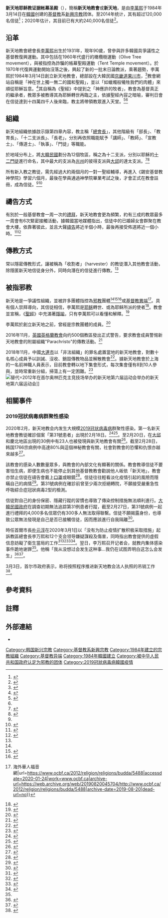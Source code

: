 {{noteTA
|G1=ME
}}
{{Infobox Christian denomination
| name                             = 新天地耶稣教证据帐幕圣殿 
| image                            = 
| imagewidth                       = 200px
| caption                          = 
| main_classification              = [[新興宗教|新興宗教]]，[[基督教|基督教]]異端
| orientation                     = 
| polity                           = 
| founder                          = 
| leader_title                     = 
| leader                           = [[李万熙|李万熙]]（总会长）
| founded_date                     = 1984年3月14日
| founded_place                    = [[大韩民国|大韩民国]]
| separated_from                   =
| parent                           = 
| merger                           =
| separations                      = 
| associations                     =
| area                             = 亚洲
| hospitals                        = 
| nursing_homes                    = 
| aid                              = 
| congregations                    = 分為十二支派，共有數百個教會
| members                          = 大約24萬人、海外大約32000名
| ministers                        = 
| primary_schools                  = 
| secondary_schools                = 
| tertiary                         = 
| worker training institutions     = 
| clinics                          = 
| orphanages and children's homes  = 
| publishing houses = >
| other_names                      = SCJ
| website                          = 
| footnotes                        =
|headquarters={{KOR}}[[京畿道|京畿道]][[果川市|果川市]]}}
{{Infobox Korean name|
hangul= 신천지예수교 증거장막성전 |
hanja= 新天地예수敎 證據帳幕聖殿|
rr= sincheonji yesugyo jeunggeo jangmak seongjeon|
mr= shinch'ŏnji yesugyo chŭnggŏ jangmak sŏngjŏn|
}}
'''新天地耶稣教证据帐幕圣殿'''（{{Kor|漢=新天地예수敎 證據帳幕聖殿|諺=신천지예수교 증거장막성전|f=y}}），簡稱'''新天地教會'''或'''新天地'''，是由[[李万熙|李萬熙]]于1984年3月14日在[[大韩民国|韓國]]创建的[[基督教|基督教]]系[[新興宗教|新興宗教]]团体。至2014年统计，其有超过120,000名信徒<ref name="auto">{{Cite web|title=Controversial religious group holds int'l peace event in Seoul|url=http://www.koreatimes.co.kr/www/culture/2020/01/293_164816.html|accessdate=2020-01-24|date=2014-09-18|work=koreatimes|language=en|archive-date=2020-03-27|archive-url=https://web.archive.org/web/20200327190426/http://www.koreatimes.co.kr/www/culture/2020/01/293_164816.html|dead-url=no}}</ref>；2020年估计，其目前已有大約240,000名信徒<ref>{{Cite news|title=Coronavirus: South Korea to test 200,000 sect members as pandemic fears hit markets|url=https://www.theguardian.com/world/2020/feb/25/coronavirus-south-korea-to-test-200000-sect-members-as-pandemic-fears-hit-markets|newspaper=The Guardian|date=2020-02-25|accessdate=2020-02-26|issn=0261-3077|language=en-GB|first=Martin|last=Farrer|first2=Lorenzo|last2=Tondo|last3=agencies|archive-url=https://web.archive.org/web/20200225235008/https://www.theguardian.com/world/2020/feb/25/coronavirus-south-korea-to-test-200000-sect-members-as-pandemic-fears-hit-markets|archive-date=2020-02-25|dead-url=no}}</ref>。

== 沿革 ==
新天地教會總會長[[李萬熙|李萬熙]]出生於1931年，現年90歲，曾參與許多韓國具爭議性之基督教復興運動。其中包括在1960年代盛行的橄欖樹運動（Olive Tree movement），與被指控為詐騙的帳幕聖殿運動（Tent Temple movement）。於1970年代復興運動開始沒落之後，興起了新的一批末日論教派，乘著趨勢，李萬熙於1984年3月14日創立新天地教會，總部設在大韓民國[[京畿道|京畿道]][[果川市|果川市]]，<ref>{{Cite web|title=超級傳播者來自「邪教」？韓國的新天地教會究竟是什麼|url=https://www.cw.com.tw/article/article.action?id=5099074|accessdate=|author=張毓思|date=2020-02-21|format=|publisher=天下雜誌|language=|archive-date=2020-03-01|archive-url=https://web.archive.org/web/20200301004106/https://www.cw.com.tw/article/article.action?id=5099074|dead-url=no}}</ref>教會網站自稱是「神在世上獨一無二的國和聖殿」，並以「如蠟燭般犧牲我們的肉體」來順從耶穌旨意。<ref>{{Cite news|url=https://money.udn.com/money/story/5599/4375585|title=南韓新天地教會什麼來頭？外媒曝：龐大又富裕|author=中央社|date=2020-02-27|work=經濟日報|publisher=經濟日報|accessdate=2020-02-27|language=zh|format=|archive-date=2020-11-12|archive-url=https://web.archive.org/web/20201112194253/https://money.udn.com/money/story/5599/4375585|dead-url=no}}</ref>其自稱為《聖經》中提到之「神應許的牧者」，教會為基督真正的繼承者，教眾多被教導其為耶穌轉世再臨之主，依據聖經內容之暗喻，審判日會在信徒達到十四萬四千人後來臨，教主將帶領教眾進入天堂。<ref>{{Cite news|url=https://www.bbc.com/zhongwen/trad/world-51580975|title=肺炎疫情：韓國出現新冠病毒群聚性感染事件|author=BBC NEWS|date=2020-02-20|work=BBC|publisher=BBC|accessdate=2020-02-20|language=zh|format=|archive-date=2021-10-09|archive-url=https://web.archive.org/web/20211009235147/https://www.bbc.com/zhongwen/trad/world-51580975|dead-url=no}}</ref><ref name=":0"/>

== 組織 ==
新天地組織依據啟示錄第四章內容，教主稱「[[會長|總會長]]」，其他階級有「部長」、「教育長」、「十二支派長」、「長老」，分別再依照職能賦予「講師」、「教師」、「宣教士」、「傳道士」、「執事」、「門徒」等職能。

於地域分布上，將[[大韓民國|大韓民國]]劃分為12個牧區，稱之為十二支派，分別以耶穌的[[使徒_(基督教)|十二門徒]]進行命名，其中最大的支派為[[光州|光州]]的彼得支派與[[大邱|大邱]]的達太支派。<ref name=":0">{{Cite web|title=剖析新天地異端|url=https://ocbf.ca/2012/religion/religions/budda/5488|accessdate=|author=頌天恩|date=|format=|publisher=海外華人福音網|language=|archive-date=2020-10-27|archive-url=https://web.archive.org/web/20201027201341/http://ocbf.ca/2012/religion/religions/budda/5488|dead-url=no}}</ref><ref>{{Cite web|title=The Zion Christian Mission Center Introduction|url=http://en.shincheonji.kr/?ch=about03_01|accessdate=|author=新天地教會官網|date=|format=|publisher=新天地教會|language=|archive-date=2021-10-23|archive-url=https://web.archive.org/web/20211023215728/http://en.shincheonji.kr/?ch=about03_01|dead-url=no}}</ref>

所有新入教之教徒，需先經過大約兩個月的一對一聖經輔導，再進入《錫安基督教神學院》學習六個月，最後在學員通過神學院畢業考試之後，才會正式在教會註冊，成為信徒。<ref name=":0" /><ref>{{Cite news|url=https://skypost.ulifestyle.com.hk/article/2577026/%E3%80%90%E6%96%B0%E5%A4%A9%E5%9C%B0%E6%95%99%E6%9C%83%EF%BC%8E%E9%9F%93%E5%9C%8B%E7%96%AB%E6%83%85%E3%80%91%E5%A5%B3%E5%85%92%E7%82%BA%E5%85%A5%E6%95%99%E6%80%92%E5%91%8A%E6%AF%8D%E8%A6%AA%E6%96%B7%E7%B5%95%E4%BE%86%E5%BE%80%20%E6%96%B0%E5%A4%A9%E5%9C%B0%E5%89%8D%E4%BF%A1%E5%BE%92%E7%88%86%E6%95%99%E6%9C%83%E7%A5%9E%E7%A7%98%E6%96%87%E5%8C%96|title=【新天地教會．韓國疫情】女兒為入教怒告母親斷絕來往 新天地前信徒爆教會神秘文化|author=李凱晴|date=2020-02-28|work=晴報|publisher=晴報|accessdate=2020-02-28|language=zh|format=|archive-date=2020-02-28|archive-url=https://web.archive.org/web/20200228104402/https://skypost.ulifestyle.com.hk/article/2577026/%25E3%2580%2590%25E6%2596%25B0%25E5%25A4%25A9%25E5%259C%25B0%25E6%2595%2599%25E6%259C%2583%25EF%25BC%258E%25E9%259F%2593%25E5%259C%258B%25E7%2596%25AB%25E6%2583%2585%25E3%2580%2591%25E5%25A5%25B3%25E5%2585%2592%25E7%2582%25BA%25E5%2585%25A5%25E6%2595%2599%25E6%2580%2592%25E5%2591%258A%25E6%25AF%258D%25E8%25A6%25AA%25E6%2596%25B7%25E7%25B5%2595%25E4%25BE%2586%25E5%25BE%2580%2520%25E6%2596%25B0%25E5%25A4%25A9%25E5%259C%25B0%25E5%2589%258D%25E4%25BF%25A1%25E5%25BE%2592%25E7%2588%2586%25E6%2595%2599%25E6%259C%2583%25E7%25A5%259E%25E7%25A7%2598%25E6%2596%2587%25E5%258C%2596|dead-url=no}}</ref>

== 禱告方式 ==
有別於一般基督教會一周一次的[[禮拜|禮拜]]，新天地教會更為頻繁，約有三成的教眾最多一周會有6次緊密接觸活動，據韓國當地媒體指出，信徒中的已婚婦女會群聚在教會大樓，依靠著彼此，並且大聲[[禱告|禱告]]將近半個小時，最後再接受佈道將近一個小時。<ref>{{Cite news|url=https://turnnewsapp.com/global/reading/168372.html|title=韓新天地教會 創立以來諸多爭議|author=旺報|date=2020-02-27|work=旺報|publisher=中國時報集團|accessdate=2020-02-27|language=|format=|archive-date=2020-03-02|archive-url=https://web.archive.org/web/20200302093236/https://turnnewsapp.com/global/reading/168372.html|dead-url=no}}</ref><ref name=":1">{{Cite web|title=超級傳播者來自「邪教」？韓國的新天地教會究竟是什麼|url=https://www.cw.com.tw/article/article.action?id=5099074|accessdate=2020-02-21|author=張毓思|date=2020-02-21|format=|publisher=天下雜誌|language=|archive-date=2020-03-01|archive-url=https://web.archive.org/web/20200301004106/https://www.cw.com.tw/article/article.action?id=5099074|dead-url=no}}</ref>

== 傳教方式 ==
常以隱密傳教形式，讓被稱為「收割者」（harvester）的教徒潛入其他教會活動，除隱匿新天地信徒身分外，同時向潛在的信徒進行傳教。<ref name=":1" />

==被指邪教==
新天地是一爭議性組織，並被許多團體指控為[[邪教|邪教]]團體<ref name="auto" /><ref>{{Cite web|title=Mystery surrounds visit to UAE of alleged religious cult|url=https://www.thenational.ae/uae/mystery-surrounds-visit-to-uae-of-alleged-religious-cult-1.126337|accessdate=2020-01-24|work=The National|language=en|archive-url=https://web.archive.org/web/20200228151928/https://www.thenational.ae/uae/mystery-surrounds-visit-to-uae-of-alleged-religious-cult-1.126337|archive-date=2020-02-28|dead-url=no}}</ref><ref>{{Cite web|title=(Yonhap Feature) Mannam Volunteer Association faces criticism from foreign residents|url=https://en.yna.co.kr/view/AEN20121028000200315|accessdate=2020-01-24|date=2012-10-28|last=이동민|work=Yonhap News Agency|language=en|archive-url=https://web.archive.org/web/20200228185145/https://en.yna.co.kr/view/AEN20121028000200315|archive-date=2020-02-28|dead-url=no}}</ref>或[[基督教|基督教]][[异端|異端]]<ref>{{Cite web|title=剖析新天地異端 {{!}} 海外華人福音網|url=https://www.ocbf.ca/2012/religion/religions/budda/5488|accessdate=2020-01-24|work=www.ocbf.ca|archive-url=https://web.archive.org/web/20190820045704/http://www.ocbf.ca/2012/religion/religions/budda/5488|archive-date=2019-08-20|dead-url=no}}</ref>{{NoteTag|惟對於世界上是否有「邪教」這回事，學界尚有爭議，而目前學界傾向認為世界上並沒有「邪教」這回事，而所謂的「邪教」，往往是對評價者所不喜歡的宗教，尤其[[新興宗教|新興宗教]]的主觀性負面評價，詳情可見「[[邪教|邪教]]」一文的說明。}}。具有個人崇拜導向，其信徒相信，李萬熙是[[耶稣|耶稣]]轉世、或為耶稣所派的使者<ref>{{Cite news|title=Churches on alert of "dangerous cult" Shincheonji on takeover mission|url=https://www.nzherald.co.nz/nz/news/article.cfm?c_id=1&objectid=11817352|newspaper=NZ Herald|date=2017-04-04|accessdate=2020-01-24|issn=1170-0777|language=en|first=Lincoln Tan Lincoln Tan is the New Zealand Herald’s diversity, ethnic affairs and immigration senior reporter|last=lincoln.tan@nzherald.co.nz @LincolnTanNZH|archive-url=https://web.archive.org/web/20200126222354/https://www.nzherald.co.nz/nz/news/article.cfm?c_id=1&objectid=11817352|archive-date=2020-01-26|dead-url=no}}</ref>。教會並宣稱，《[[圣经|聖經]]》中充滿著[[隐喻|隱喻]]，只有李萬熙可以看懂和解釋。<ref>{{Cite news|title=Shincheonji members helped believer "escape" family|url=https://www.nzherald.co.nz/nz/news/article.cfm?c_id=1&objectid=11817395|newspaper=NZ Herald|date=2017-04-04|accessdate=2020-01-24|issn=1170-0777|language=en|first=Lincoln Tan Lincoln Tan is the New Zealand Herald’s diversity, ethnic affairs and immigration senior reporter|last=lincoln.tan@nzherald.co.nz @LincolnTanNZH|archive-url=https://web.archive.org/web/20200227153529/https://www.nzherald.co.nz/nz/news/article.cfm?c_id=1&objectid=11817395|archive-date=2020-02-27|dead-url=no}}</ref>

李萬熙於創立新天地之前，曾經是宗教團體{{link-en|Olive Tree|Olive Tree (religious movement)}}的成員。<ref>{{Cite journal|title=Guwonpa, WMSCOG, and Shincheonji: Three Dynamic Grassroots Groups in Contemporary Korean Christian NRM History|url=https://www.mdpi.com/2077-1444/10/3/212|last=Kim|first=David W.|last2=Bang|first2=Won-il|date=2019/3|journal=Religions|issue=3|doi=10.3390/rel10030212|volume=10|pages=212|language=en|author=|access-date=2020-01-24|archive-url=https://web.archive.org/web/20190816033230/https://www.mdpi.com/2077-1444/10/3/212|archive-date=2019-08-16|dead-url=no}}</ref>

2016年11月，[[英格兰教会|英國英格蘭教會]]向约500個教區發出正式警告，要求教會成員警惕新天地教會的附屬組織"Parachristo"的傳教活動。<ref>{{Cite news|title=Exclusive: Churches warned of 'deceptive cult' linked to South Korea infiltrating congregations|url=https://www.telegraph.co.uk/news/2016/12/10/exclusive-churches-warned-deceptive-cult-linked-south-korea/|newspaper=The Telegraph|date=2016-12-10|accessdate=2020-01-24|issn=0307-1235|language=en-GB|first=Harry|last=Farley|first2=John|last2=Bingham|archive-url=https://web.archive.org/web/20190810145555/https://www.telegraph.co.uk/news/2016/12/10/exclusive-churches-warned-deceptive-cult-linked-south-korea/|archive-date=2019-08-10|dead-url=no}}</ref>

2018年11月，中國[[大連市|大連市]]以「非法組織」的罪名處置當地的新天地教會，對數十名核心成員予以訓誡、沒收、銷毀傳教物品並解散教會<ref>{{Cite web|title=大连依法处置“新天地教会”解散组织关闭网站收缴非法宣传品|url=http://www.rbw.org.cn/article.aspx?ty=uuZ&i=YHt&pgnum=1560|date=2019-10-16|accessdate=2020-02-26|website=人本网|archive-date=2021-11-27|archive-url=https://web.archive.org/web/20211127170225/http://www.rbw.org.cn/article.aspx?ty=uuZ&i=YHt&pgnum=1560|dead-url=no}}</ref>。據新天地教會於上海的一名前神職人員表示，目前教會轉以地下集會形式，每次集會僅有8到10人參與，並時常重新分組，掃蕩上有一定困難。<ref>{{Cite news|url=https://www.ettoday.net/news/20200227/1655481.htm|title=「新天地教會」滲入中國！已吸收「2萬多教徒」正被全面追查|author=ETtoday新聞雲|date=2020-02-27|work=ETtoday新聞雲|publisher=ETtoday新聞雲|accessdate=2020-02-27|language=|format=|archive-date=2021-11-27|archive-url=https://web.archive.org/web/20211127172222/https://www.ettoday.net/news/20200227/1655481.htm|dead-url=no}}</ref>
[[File:Shinchonji_20120916_6th_Olympiad_World_Peace_Festival_mannam.jpg|替代=2012年在首尔奥林匹克主竞技场举办的新天地第六届运动会]]举办的新天地第六届运动会]]

== 相關事件 ==
=== 2019冠狀病毒病群聚性感染 ===
{{See also|2019冠狀病毒病韓國疫情}}
2020年2月，新天地教会内发生大規模[[2019冠状病毒病|2019冠状病毒病]]群聚性感染。第一名新天地教會教徒確診個案「第31號患者」出現於2月18日。<ref>{{Cite news|title=韩国出现新冠病毒群聚性感染事件|url=https://www.bbc.com/zhongwen/simp/world-51580975|newspaper=BBC News 中文|date=2020-02-20|accessdate=2020-02-23|language=zh-Hans|archive-date=2021-10-11|archive-url=https://web.archive.org/web/20211011005041/https://www.bbc.com/zhongwen/simp/world-51580975|dead-url=no}}</ref><ref>{{Cite web|title=韩国病例激增至204起 七成在新天地教会感染|url=https://www.zaobao.com.sg/znews/international/story20200222-1031044|accessdate=2020-02-23|date=2020-02-22|work=早报|language=zh-Hans|archive-url=https://web.archive.org/web/20200222195206/https://www.zaobao.com.sg/znews/international/story20200222-1031044|archive-date=2020-02-22|dead-url=no}}</ref>。至2月20日，在[[大邱廣域市|大邱]]和慶北地區出現的30例中有23人也被發現與新天地教會有關<ref>{{Cite news|url=https://m-cn.yna.co.kr/view/ACK20200220001600881?section=society/index|title=详讯：韩国新增31例感染新冠肺炎确诊病例 累计82例|date=2020-02-20|accessdate=2021-12-22|archive-date=2021-04-30|archive-url=https://web.archive.org/web/20210430003319/https://m-cn.yna.co.kr/view/ACK20200220001600881?section=society%2Findex|dead-url=no}}</ref>。截至2月28日，韩国1766宗病例中高達80%與這個神秘教會有關，社會對教會的恐懼和仇恨亦越來越多<ref>{{cite web|title='We're treated like criminals': South Korean sect feels coronavirus backlash|publisher=The Guardian|date=2020-02-28|url=https://www.theguardian.com/world/2020/feb/28/were-treated-like-criminals-south-korean-sect-feels-coronavirus-backlash|access-date=2020-03-01|archive-url=https://web.archive.org/web/20200301025341/https://www.theguardian.com/world/2020/feb/28/were-treated-like-criminals-south-korean-sect-feels-coronavirus-backlash|archive-date=2020-03-01|dead-url=no}}</ref>。

該教會的感染人數數量眾多，與教會的內部文化有顯著的關係。教會教導信徒不要害怕生病，即便生病也不能停止到其他基督教教會勸說他人皈依「新天地」，教會亦禁止信徒在禱告會戴上[[口罩|口罩]]或眼鏡<ref>{{cite web|title=South Korea's approach to coronavirus COVID-19 could be putting millions at risk and things could be worse if it spreads to the North|publisher=ABC News|date=2020-02-28|url=https://www.abc.net.au/news/2020-02-27/south-koreas-relaxed-approach-sparksfears-spread-to-north-korea/12005704|access-date=2020-03-01|archive-url=https://web.archive.org/web/20200229001352/https://www.abc.net.au/news/2020-02-27/south-koreas-relaxed-approach-sparksfears-spread-to-north-korea/12005704|archive-date=2020-02-29|dead-url=no}}</ref>。信徒往往輕看淡化疫情引起的風險而隱瞞自己的病情<ref>{{cite web|title=【新天地教會．韓國疫情】女兒為入教怒告母親斷絕來往 新天地前信徒爆教會神秘文化|publisher=晴報|date=2020-02-28|url=https://skypost.ulifestyle.com.hk/article/2577026/%E3%80%90%E6%96%B0%E5%A4%A9%E5%9C%B0%E6%95%99%E6%9C%83%EF%BC%8E%E9%9F%93%E5%9C%8B%E7%96%AB%E6%83%85%E3%80%91%E5%A5%B3%E5%85%92%E7%82%BA%E5%85%A5%E6%95%99%E6%80%92%E5%91%8A%E6%AF%8D%E8%A6%AA%E6%96%B7%E7%B5%95%E4%BE%86%E5%BE%80%20%E6%96%B0%E5%A4%A9%E5%9C%B0%E5%89%8D%E4%BF%A1%E5%BE%92%E7%88%86%E6%95%99%E6%9C%83%E7%A5%9E%E7%A7%98%E6%96%87%E5%8C%96|access-date=2020-03-01|archive-url=https://web.archive.org/web/20200228104402/https://skypost.ulifestyle.com.hk/article/2577026/%25E3%2580%2590%25E6%2596%25B0%25E5%25A4%25A9%25E5%259C%25B0%25E6%2595%2599%25E6%259C%2583%25EF%25BC%258E%25E9%259F%2593%25E5%259C%258B%25E7%2596%25AB%25E6%2583%2585%25E3%2580%2591%25E5%25A5%25B3%25E5%2585%2592%25E7%2582%25BA%25E5%2585%25A5%25E6%2595%2599%25E6%2580%2592%25E5%2591%258A%25E6%25AF%258D%25E8%25A6%25AA%25E6%2596%25B7%25E7%25B5%2595%25E4%25BE%2586%25E5%25BE%2580%2520%25E6%2596%25B0%25E5%25A4%25A9%25E5%259C%25B0%25E5%2589%258D%25E4%25BF%25A1%25E5%25BE%2592%25E7%2588%2586%25E6%2595%2599%25E6%259C%2583%25E7%25A5%259E%25E7%25A7%2598%25E6%2596%2587%25E5%258C%2596|archive-date=2020-02-28|dead-url=no}}</ref>。第31號病例在確診前曾至少兩次拒絕轉院，不願接受嚴重急性呼吸綜合症冠狀病毒2型的檢測。

信徒對自己的身份保密、隱藏行蹤的習慣也導致了傳染控制措施無法順利進行。[[大韓民國政府|大韓民國政府]]在調查初期無法追踪第31例患者行蹤，截至2月27日，第31號病例一起進行禮拜的4,000多名信眾仍有300多人無法取得聯繫。信徒不願揭露身份，也導致公眾無法發現是自己是否已接觸信徒，因而應該進行自我隔離<ref>{{cite web|title=Secretive Church Sect At The Center Of South Korea's Coronavirus Outbreak|publisher=NPR|date=2020-02-24|url=https://www.npr.org/sections/goatsandsoda/2020/02/24/808914718/secretive-church-sect-at-the-center-of-south-koreas-coronavirus-outbreak|access-date=2020-03-01|archive-url=https://web.archive.org/web/20200301031539/https://www.npr.org/sections/goatsandsoda/2020/02/24/808914718/secretive-church-sect-at-the-center-of-south-koreas-coronavirus-outbreak|archive-date=2020-03-01|dead-url=no}}</ref>。

時任首爾市長[[朴元淳|朴元淳]]在2020年3月1日以「没有为防止疫情扩散积极采取措施」起訴教區總會長李万熙和12个支会领导嫌疑謀殺及傷害，同時指出教會提供的虛假信息妨礙了衛生當局的工作<ref>{{Cite web |url=http://www.bjd.com.cn/a/202002/29/WS5e5a37fce4b05d1eff0b3b15.html |title=突破3000例，韩国“新天地”教主遭调查 |access-date=2020-03-01 |archive-url=https://web.archive.org/web/20200229143701/http://www.bjd.com.cn/a/202002/29/WS5e5a37fce4b05d1eff0b3b15.html |archive-date=2020-02-29 |dead-url=no }}</ref><ref>{{Cite web|title=【新冠肺炎・韩国】新天地教主李万熙被指“故意过失杀人”｜多维新闻｜全球|url=https://www.dwnews.com/全球/60170665/新冠肺炎韩国新天地教主李万熙被指故意过失杀人|access-date=2021-05-27|date=2020-03-01|last=多维新闻|work=多维新闻|language=zh-Hans|archive-date=2021-05-27|archive-url=https://web.archive.org/web/20210527064515/https://www.dwnews.com/%E5%85%A8%E7%90%83/60170665/%E6%96%B0%E5%86%A0%E8%82%BA%E7%82%8E%E9%9F%A9%E5%9B%BD%E6%96%B0%E5%A4%A9%E5%9C%B0%E6%95%99%E4%B8%BB%E6%9D%8E%E4%B8%87%E7%86%99%E8%A2%AB%E6%8C%87%E6%95%85%E6%84%8F%E8%BF%87%E5%A4%B1%E6%9D%80%E4%BA%BA|dead-url=no}}</ref><ref name=":2">{{Cite web|title=Seoul mayor sues South Korea religious group for 'murder' and 'injury' over spike in coronavirus cases|url=https://www.cnbc.com/2020/03/02/coronavirus-seoul-mayor-sues-south-korea-shincheonji-religious-group.html|accessdate=2020-03-03|date=2020-03-02|last=Choudhury|first=Saheli Roy|work=CNBC|language=en|archive-date=2020-03-03|archive-url=https://web.archive.org/web/20200303035627/https://www.cnbc.com/2020/03/02/coronavirus-seoul-mayor-sues-south-korea-shincheonji-religious-group.html|dead-url=no}}</ref><ref>{{cite web|title=韩宗教团体新天地领袖就集体感染谢罪|publisher=韓聯社|date=2020年3月2日|url=https://cn.yna.co.kr/view/ACK20200302005200881?section=society/index#none|access-date=2021年12月22日|archive-date=2021年11月2日|archive-url=https://web.archive.org/web/20211102192202/https://cn.yna.co.kr/view/ACK20200302005200881?section=society%2Findex#none|dead-url=no}}</ref>。翌日，李万熙召开记者会，就教内集体感染事件跪地谢罪<ref name=":2" />。他稱「我从没想过会发生这种事…我仍在试图弄明白这怎么会发生」<ref>{{cite web|title=新冠疫情简报：中国新增确诊数降至新低；疫情影响解放军|publisher=纽约时报中文网|date=2020年3月3日|url=https://cn.nytimes.com/morning-brief/20200303/coronavirus-china-briefing/|access-date=2020年3月4日|archive-date=2021年12月15日|archive-url=https://web.archive.org/web/20211215195058/https://cn.nytimes.com/morning-brief/20200303/coronavirus-china-briefing/|dead-url=no}}</ref><ref>{{Cite web|title=救世主还是邪教头目？揭秘韩国新天地教会创始人李万熙|url=https://cn.nytimes.com/asia-pacific/20200303/coronavirus-south-korea-shincheonji/|access-date=2021-05-27|date=2020-03-03|last=Sang-Hun2020年3月3日|first=Choe|work=纽约时报中文网|language=zh-hans|archive-date=2021-12-15|archive-url=https://web.archive.org/web/20211215200250/https://cn.nytimes.com/asia-pacific/20200303/coronavirus-south-korea-shincheonji/|dead-url=no}}</ref>。

3月3日，首尔市政府表示，称将按照程序推进新天地教会法人执照的吊销工作<ref>{{Cite web |url=https://news.sina.com.cn/c/2020-03-04/doc-iimxyqvz7816624.shtml |title=韩国首尔拟吊销新天地教会法人执照 |access-date=2020-03-04 |archive-date=2020-03-27 |archive-url=https://web.archive.org/web/20200327190428/https://news.sina.com.cn/c/2020-03-04/doc-iimxyqvz7816624.shtml |dead-url=no }}</ref>。

==參考資料==
{{reflist|2}}

==註釋==
{{NoteFoot}}

== 外部連結 ==
*{{Official website}}

{{COVID-19}}

[[Category:韩国新兴宗教|Category:韩国新兴宗教]]
[[Category:基督教系新興宗教|Category:基督教系新興宗教]]
[[Category:1984年建立的宗教組織|Category:1984年建立的宗教組織]]
[[Category:基督教异端|Category:基督教异端]]
[[Category:1984年韓國建立|Category:1984年韓國建立]]
[[Category:被中华人民共和国政府认定为邪教的团体|Category:被中华人民共和国政府认定为邪教的团体]]
[[Category:2019冠狀病毒病韓國疫情|Category:2019冠狀病毒病韓國疫情]]
